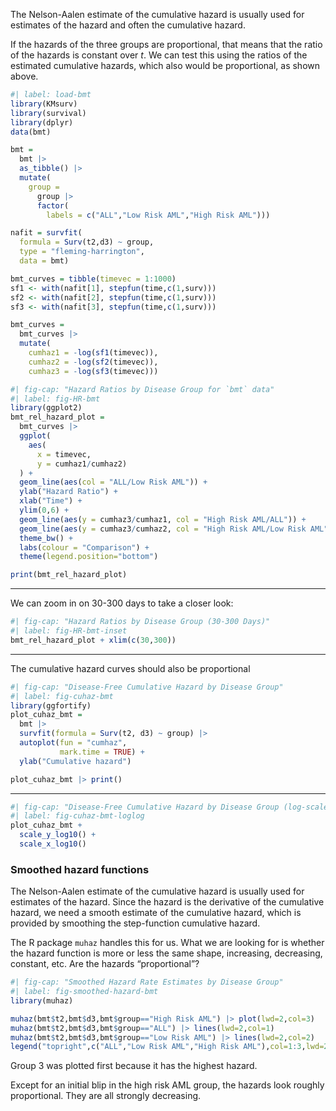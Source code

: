 
::: notes
The Nelson-Aalen estimate of the cumulative hazard is usually used for estimates of the hazard and often the cumulative hazard.

If the hazards of the three groups are proportional, that means that the ratio of the hazards is constant over $t$. We can test this using the ratios of the estimated cumulative hazards, which also would be
proportional, as shown above.
:::

```r
#| label: load-bmt
library(KMsurv)
library(survival)
library(dplyr)
data(bmt)

bmt =
  bmt |>
  as_tibble() |>
  mutate(
    group =
      group |>
      factor(
        labels = c("ALL","Low Risk AML","High Risk AML")))

nafit = survfit(
  formula = Surv(t2,d3) ~ group,
  type = "fleming-harrington",
  data = bmt)

bmt_curves = tibble(timevec = 1:1000)
sf1 <- with(nafit[1], stepfun(time,c(1,surv)))
sf2 <- with(nafit[2], stepfun(time,c(1,surv)))
sf3 <- with(nafit[3], stepfun(time,c(1,surv)))

bmt_curves =
  bmt_curves |>
  mutate(
    cumhaz1 = -log(sf1(timevec)),
    cumhaz2 = -log(sf2(timevec)),
    cumhaz3 = -log(sf3(timevec)))
```

```r
#| fig-cap: "Hazard Ratios by Disease Group for `bmt` data"
#| label: fig-HR-bmt
library(ggplot2)
bmt_rel_hazard_plot =
  bmt_curves |>
  ggplot(
    aes(
      x = timevec,
      y = cumhaz1/cumhaz2)
  ) +
  geom_line(aes(col = "ALL/Low Risk AML")) +
  ylab("Hazard Ratio") +
  xlab("Time") +
  ylim(0,6) +
  geom_line(aes(y = cumhaz3/cumhaz1, col = "High Risk AML/ALL")) +
  geom_line(aes(y = cumhaz3/cumhaz2, col = "High Risk AML/Low Risk AML")) +
  theme_bw() +
  labs(colour = "Comparison") +
  theme(legend.position="bottom")

print(bmt_rel_hazard_plot)
```

---

We can zoom in on 30-300 days to take a closer look:

```r
#| fig-cap: "Hazard Ratios by Disease Group (30-300 Days)"
#| label: fig-HR-bmt-inset
bmt_rel_hazard_plot + xlim(c(30,300))
```

---

The cumulative hazard curves should also be proportional

```r
#| fig-cap: "Disease-Free Cumulative Hazard by Disease Group"
#| label: fig-cuhaz-bmt
library(ggfortify)
plot_cuhaz_bmt =
  bmt |>
  survfit(formula = Surv(t2, d3) ~ group) |>
  autoplot(fun = "cumhaz",
           mark.time = TRUE) +
  ylab("Cumulative hazard")

plot_cuhaz_bmt |> print()

```

---

```r
#| fig-cap: "Disease-Free Cumulative Hazard by Disease Group (log-scale)"
#| label: fig-cuhaz-bmt-loglog
plot_cuhaz_bmt +
  scale_y_log10() +
  scale_x_log10()
```

### Smoothed hazard functions

::: notes
The Nelson-Aalen estimate of the cumulative hazard is usually used for
estimates of the hazard. Since the hazard is the derivative of the
cumulative hazard, we need a smooth estimate of the cumulative hazard,
which is provided by smoothing the step-function cumulative hazard.

The R package `muhaz` handles this for us. What we are looking for is
whether the hazard function is more or less the same shape, increasing,
decreasing, constant, etc. Are the hazards "proportional"?
:::


```r
#| fig-cap: "Smoothed Hazard Rate Estimates by Disease Group"
#| label: fig-smoothed-hazard-bmt
library(muhaz)

muhaz(bmt$t2,bmt$d3,bmt$group=="High Risk AML") |> plot(lwd=2,col=3)
muhaz(bmt$t2,bmt$d3,bmt$group=="ALL") |> lines(lwd=2,col=1)
muhaz(bmt$t2,bmt$d3,bmt$group=="Low Risk AML") |> lines(lwd=2,col=2)
legend("topright",c("ALL","Low Risk AML","High Risk AML"),col=1:3,lwd=2)
```

::: notes
Group 3 was plotted first because it has the highest hazard.

Except for an initial blip in the high risk AML group,
the hazards look roughly proportional.
They are all strongly decreasing.
:::
